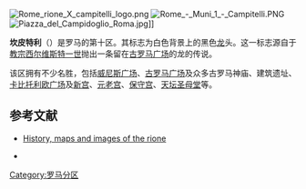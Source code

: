 [[File:Rome_rione_X_campitelli_logo.png|thumb]]
[[File:Rome_-_Muni_1_-_Campitelli.PNG|thumb]]
[[File:Piazza_del_Campidoglio_Roma.jpg|thumb]]]]

'''坎皮特利'''（{{lang-it|Campitelli}}）是罗马的第十区。其标志为白色背景上的黑色[[龙|龙]]头。这一标志源自于[[教宗西尔维斯特一世|教宗西尔维斯特一世]]抛出一条留在[[古罗马广场|古罗马广场]]的龙的传说。

该区拥有不少名胜，包括[[威尼斯广场|威尼斯广场]]、[[古罗马广场|古罗马广场]]及众多古罗马神庙、建筑遗址、[[卡比托利欧广场|卡比托利欧广场]]及[[新宫|新宫]]、[[元老宫|元老宫]]、[[保守宫|保守宫]]、[[天坛圣母堂|天坛圣母堂]]等。

==参考文献==
* [http://mp_pollett.tripod.com/rione10.htm History, maps and images of the rione]{{Wayback|url=http://mp_pollett.tripod.com/rione10.htm |date=20110822143714 }}
<references/>
*{{cite book|author=Claudio Rendina|coauthor=Donatella Paradisi|title=Le strade di Roma. Volume primo A-D |year=2004 |publisher=Newton Compton Editori |location=Roma |id=ISBN 88-541-0208-3}}
{{commons cat|Rione X - Campitelli}}
{{coord|41.888030|N|12.486391|E|source:itwiki_region:IT_type:landmark|format=dms|display=title}}

{{Authority control}}
[[Category:罗马分区|Category:罗马分区]]